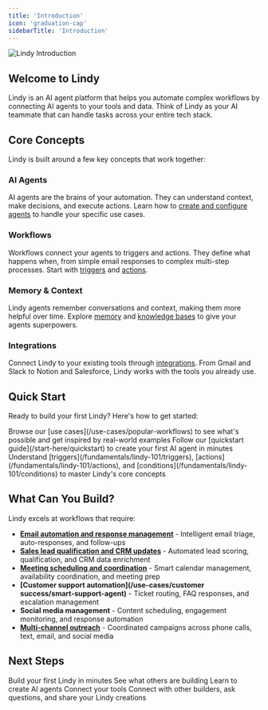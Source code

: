 ```yaml
---
title: 'Introduction'
icon: 'graduation-cap'
sidebarTitle: 'Introduction'
---
```

<Frame>
  <img src="/lindy-brand-assets/intro.jpg" alt="Lindy Introduction" />
</Frame>

## Welcome to Lindy

Lindy is an AI agent platform that helps you automate complex workflows by connecting AI agents to your tools and data. Think of Lindy as your AI teammate that can handle tasks across your entire tech stack.

## Core Concepts

Lindy is built around a few key concepts that work together:

### **AI Agents**
AI agents are the brains of your automation. They can understand context, make decisions, and execute actions. Learn how to [create and configure agents](/building-agents/agent-basics/creating-agents) to handle your specific use cases.

### **Workflows**
Workflows connect your agents to triggers and actions. They define what happens when, from simple email responses to complex multi-step processes. Start with [triggers](/fundamentals/lindy-101/triggers) and [actions](/fundamentals/lindy-101/actions).

### **Memory & Context**
Lindy agents remember conversations and context, making them more helpful over time. Explore [memory](/fundamentals/lindy-101/memory) and [knowledge bases](/fundamentals/lindy-101/knowledge-base) to give your agents superpowers.

### **Integrations**
Connect Lindy to your existing tools through [integrations](https://www.lindy.ai/integrations). From Gmail and Slack to Notion and Salesforce, Lindy works with the tools you already use.

## Quick Start

Ready to build your first Lindy? Here's how to get started:

<Steps>
  <Step title="Try a template">
    Browse our [use cases](/use-cases/popular-workflows) to see what's possible and get inspired by real-world examples
  </Step>
  <Step title="Build your first agent">
    Follow our [quickstart guide](/start-here/quickstart) to create your first AI agent in minutes
  </Step>
  <Step title="Learn the basics">
    Understand [triggers](/fundamentals/lindy-101/triggers), [actions](/fundamentals/lindy-101/actions), and [conditions](/fundamentals/lindy-101/conditions) to master Lindy's core concepts
  </Step>
</Steps>

## What Can You Build?

Lindy excels at workflows that require:
- **[Email automation and response management](/use-cases/popular-workflows/email-triage)** - Intelligent email triage, auto-responses, and follow-ups
- **[Sales lead qualification and CRM updates](/use-cases/sales/lead-qualification)** - Automated lead scoring, qualification, and CRM data enrichment
- **[Meeting scheduling and coordination](/tutorials/beginner/meeting-scheduler)** - Smart calendar management, availability coordination, and meeting prep
- **[Customer support automation](/use-cases/customer success/smart-support-agent)** - Ticket routing, FAQ responses, and escalation management
- **Social media management** - Content scheduling, engagement monitoring, and response automation
- **[Multi-channel outreach](/use-cases/sales/multi-channel-outbound)** - Coordinated campaigns across phone calls, text, email, and social media

## Next Steps

<CardGroup cols={2}>
  <Card title="Quickstart Guide" href="/start-here/quickstart" icon="rocket">
    Build your first Lindy in minutes
  </Card>
  <Card title="Use Cases" href="/use-cases/popular-workflows" icon="lightbulb">
    See what others are building
  </Card>
  <Card title="Agent Basics" href="/building-agents/agent-basics/creating-agents" icon="robot">
    Learn to create AI agents
  </Card>
  <Card title="Integrations" href="https://www.lindy.ai/integrations" icon="plug">
    Connect your tools
  </Card>
</CardGroup>

<Card title="Community" href="https://community.lindy.ai/join" icon="users">
  Connect with other builders, ask questions, and share your Lindy creations
</Card>